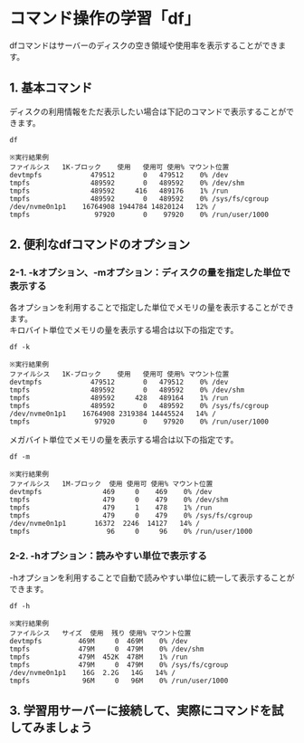 # コマンド操作の学習「df」
dfコマンドはサーバーのディスクの空き領域や使用率を表示することができます。  
## 1. 基本コマンド
ディスクの利用情報をただ表示したい場合は下記のコマンドで表示することができます。
```shell
df

※実行結果例
ファイルシス   1K-ブロック    使用   使用可 使用% マウント位置
devtmpfs            479512       0   479512    0% /dev
tmpfs               489592       0   489592    0% /dev/shm
tmpfs               489592     416   489176    1% /run
tmpfs               489592       0   489592    0% /sys/fs/cgroup
/dev/nvme0n1p1    16764908 1944784 14820124   12% /
tmpfs                97920       0    97920    0% /run/user/1000
```
## 2. 便利なdfコマンドのオプション
### 2-1. -kオプション、-mオプション：ディスクの量を指定した単位で表示する
各オプションを利用することで指定した単位でメモリの量を表示することができます。  
キロバイト単位でメモリの量を表示する場合は以下の指定です。
```shell
df -k

※実行結果例
ファイルシス   1K-ブロック    使用   使用可 使用% マウント位置
devtmpfs            479512       0   479512    0% /dev
tmpfs               489592       0   489592    0% /dev/shm
tmpfs               489592     428   489164    1% /run
tmpfs               489592       0   489592    0% /sys/fs/cgroup
/dev/nvme0n1p1    16764908 2319384 14445524   14% /
tmpfs                97920       0    97920    0% /run/user/1000
```
メガバイト単位でメモリの量を表示する場合は以下の指定です。
```shell
df -m

※実行結果例
ファイルシス   1M-ブロック  使用 使用可 使用% マウント位置
devtmpfs               469     0    469    0% /dev
tmpfs                  479     0    479    0% /dev/shm
tmpfs                  479     1    478    1% /run
tmpfs                  479     0    479    0% /sys/fs/cgroup
/dev/nvme0n1p1       16372  2246  14127   14% /
tmpfs                   96     0     96    0% /run/user/1000
```
### 2-2. -hオプション：読みやすい単位で表示する
-hオプションを利用することで自動で読みやすい単位に統一して表示することができます。
```shell
df -h

※実行結果例
ファイルシス   サイズ  使用  残り 使用% マウント位置
devtmpfs         469M     0  469M    0% /dev
tmpfs            479M     0  479M    0% /dev/shm
tmpfs            479M  452K  478M    1% /run
tmpfs            479M     0  479M    0% /sys/fs/cgroup
/dev/nvme0n1p1    16G  2.2G   14G   14% /
tmpfs             96M     0   96M    0% /run/user/1000
```
## 3. 学習用サーバーに接続して、実際にコマンドを試してみましょう